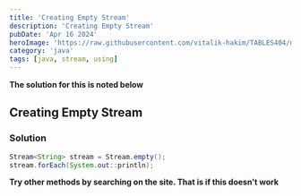 ```yaml
---
title: 'Creating Empty Stream'
description: 'Creating Empty Stream'
pubDate: 'Apr 16 2024'
heroImage: 'https://raw.githubusercontent.com/vitalik-hakim/TABLES404/main/error_b/java.png'
category: 'java'
tags: [java, stream, using]
---
```


**The solution for this is noted below**

## Creating Empty Stream

### Solution

```java
Stream<String> stream = Stream.empty();
stream.forEach(System.out::println);
```

**Try other methods by searching on the site. That is if this doesn't work**
